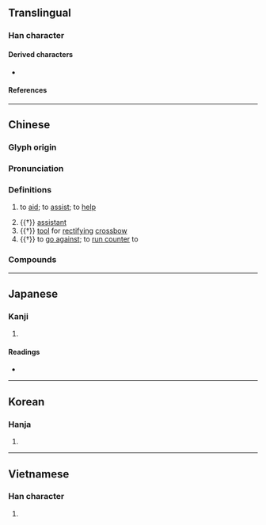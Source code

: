{{also|弻}}
{{character info}}
==Translingual==

===Han character===
{{Han char|rn=57|rad=弓|as=09|sn=12|four=17227|canj=NMAN|ids=⿲弓百弓}}

====Derived characters====
* {{l|mul|[[𫓎]], [[𩅭]]}}

====References====
{{Han ref|kx=0360.080|dkj=09826|dj=0677.030|hdz=20999.130|uh=5F3C}}

----

==Chinese==
{{zh-forms|alt=弻}}

===Glyph origin===
{{Han etym}}

===Pronunciation===
{{zh-pron
|m=bì
|c=bat6
|mn=pi̍t
|mc=y
|oc=y
|cat=
}}

===Definitions===
{{zh-hanzi}}

# {{lb|zh|literary}} to [[aid]]; to [[assist]]; to [[help]]
# {{†}} [[assistant]]
# {{†}} [[tool]] for [[rectifying]] [[crossbow]]
# {{†}} to [[go against]]; to [[run counter]] to

===Compounds===
{{zh-der|宥弼|弼馬溫|弼針|弼違|弼教|弼亮|左輔右弼|弼士|方弼|明刑弼教|良弼|輔弼之勛|輔弼}}

----

==Japanese==

===Kanji===
{{ja-kanji|grade=|rs=弓09}}

# {{rfdef|ja|sort=弓09}}

====Readings====
* {{ja-readings|on=ひつ|kun=たす-ける,ゆだめ,すけ|nanori=おさむ, すけ}}

----

==Korean==

===Hanja===
{{ko-hanja|hangeul=필|eumhun=|rv=pil|mr=p'il|y=phil}}

# {{rfdef|ko|sort=弓09}}

----

==Vietnamese==

===Han character===
{{vi-hantu|[[bặt]], [[bậc]], [[bật]], [[bằn]]|rs=弓09}}

# {{rfdef|vi|sort=弓09}}